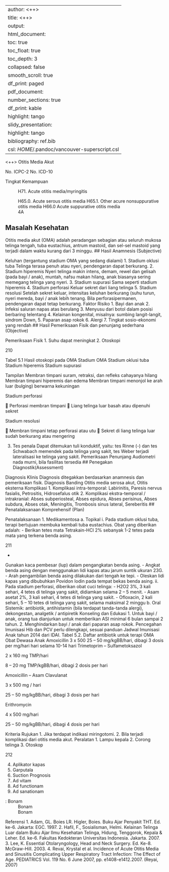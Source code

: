 
---
author: <++>
title: <++>
output:
  html_document:
    toc: true
    toc_float: true
    toc_depth: 3
    collapsed: false
    smooth_scroll: true
    df_print: paged
  pdf_document:
    number_sections: true
    df_print: kable
    highlight: tango
  slidy_presentation:
    highlight: tango
bibliography: ref.bib
csl: $HOME$/.pandoc/vancouver-superscript.csl
---

<++>
Otitis Media Akut

No. ICPC-2
No. ICD-10

Tingkat Kemampuan

: H71. Acute otitis media/myringitis
: H65.0. Acute serous otitis media
H65.1. Other acure nonsuppurative otitis media
H66.0 Acute suppurative otitis media
: 4A

## Masalah Kesehatan

Otitis media akut (OMA) adalah peradangan sebagian atau seluruh mukosa
telinga tengah, tuba eustachius, antrum mastoid, dan sel-sel mastoid yang
terjadi dalam waktu kurang dari 3 minggu.
## Hasil Anamnesis (Subjective)

Keluhan (tergantung stadium OMA yang sedang dialami)
1. Stadium oklusi tuba
Telinga terasa penuh atau nyeri, pendengaran dapat berkurang.
2. Stadium hiperemis
Nyeri telinga makin intens, demam, rewel dan gelisah (pada bayi / anak),
muntah, nafsu makan hilang, anak biasanya sering memegang telinga
yang nyeri.
3. Stadium supurasi
Sama seperti stadium hiperemis
4. Stadium perforasi
Keluar sekret dari liang telinga
5. Stadium resolusi
Setelah sekret keluar, intensitas keluhan berkurang (suhu turun, nyeri
mereda, bayi / anak lebih tenang. Bila perforasipermanen, pendengaran
dapat tetap berkurang.
Faktor Risiko
1. Bayi dan anak
2. Infeksi saluran napas atas berulang
3. Menyusu dari botol dalam posisi berbaring telentang
4. Kelainan kongenital, misalnya: sumbing langit-langit, sindrom Down,
5. Paparan asap rokok
6. Alergi
7. Tingkat sosio-ekonomi yang rendah
## Hasil Pemeriksaan Fisik dan penunjang sederhana (Objective)

Pemeriksaan Fisik
1. Suhu dapat meningkat
2. Otoskopi

210

Tabel 5.1 Hasil otoskopi pada OMA
Stadium OMA
Stadium oklusi tuba
Stadium hiperemis
Stadium supurasi

Tampilan
Membran timpani suram, retraksi, dan refleks
cahayanya hilang
Membran timpani hiperemis dan edema
Membran timpani menonjol ke arah luar
(bulging) berwarna kekuningan

Stadium perforasi

 Perforasi membran timpani
 Liang telinga luar basah atau dipenuhi sekret

Stadium resolusi

 Membran timpani tetap perforasi atau utu
 Sekret di liang telinga luar sudah berkurang
atau mengering

3. Tes penala
Dapat ditemukan tuli konduktif, yaitu: tes Rinne (-) dan tes Schwabach
memendek pada telinga yang sakit, tes Weber terjadi lateralisasi ke telinga
yang sakit.
Pemeriksaan Penunjang
Audiometri nada murni, bila fasilitas tersedia
## Penegakan Diagnostik(Assessment)

Diagnosis Klinis
Diagnosis ditegakkan berdasarkan anamnesis dan pemeriksaan fisik.
Diagnosis Banding
Otitis media serosa akut, Otitis eksterna
Komplikasi
1. Komplikasi intra-temporal: Labirinitis, Paresis nervus fasialis, Petrositis,
Hidrosefalus otik
2. Komplikasi ekstra-temporal / intrakranial: Abses subperiosteal, Abses
epidura, Abses perisinus, Abses subdura, Abses otak, Meningitis,
Trombosis sinus lateral, Sereberitis
## Penatalaksanaan Komprehensif (Plan)

Penatalaksanaan
1. Medikamentosa
a. Topikal
i. Pada stadium oklusi tuba, terapi bertujuan membuka kembali tuba
eustachius. Obat yang diberikan adalah:
- Berikan tetes mata Tetrakain-HCl 2% sebanyak 1-2 tetes pada
mata yang terkena benda asing.

211

-

Gunakan kaca pembesar (lup) dalam pengangkatan benda
asing.
- Angkat benda asing dengan menggunakan lidi kapas atau
jarum suntik ukuran 23G.
- Arah pengambilan benda asing dilakukan dari tengah ke tepi.
- Oleskan lidi kapas yang dibubuhkan Povidon Iodin pada
tempat bekas benda asing.
ii. Pada stadium perforasi, diberikan obat cuci telinga:
- H2O2 3%, 3 kali sehari, 4 tetes di telinga yang sakit, didiamkan
selama 2 – 5 menit.
- Asam asetat 2%, 3 kali sehari, 4 tetes di telinga yang sakit.
- Ofloxacin, 2 kali sehari, 5 – 10 tetes di telinga yang sakit,
selama maksimal 2 minggu
b. Oral Sistemik: antibiotik, antihistamin (bila terdapat tanda-tanda alergi),
dekongestan, analgetik / antipiretik
Konseling dan Edukasi
1. Untuk bayi / anak, orang tua dianjurkan untuk memberikan ASI minimal 6
bulan sampai 2 tahun.
2. Menghindarkan bayi / anak dari paparan asap rokok.
Pencegahan
Imunisasi Hib dan PCV perlu dilengkapi, sesuai panduan Jadwal Imunisasi
Anak tahun 2014 dari IDAI.
Tabel 5.2. Daftar antibiotik untuk terapi OMA
Obat
Dewasa
Anak
Amoxicillin
3 x 500
25 – 50 mg/kgBB/hari, dibagi 3 dosis per
mg/hari
hari
selama 10-14
hari
Trimetoprim –
Sulfametoksazol

2 x 160 mg
TMP/hari

8 – 20 mg TMP/kgBB/hari, dibagi 2 dosis
per hari

Amoxicillin –
Asam Clavulanat

3 x 500 mg /
hari

25 – 50 mg/kgBB/hari, dibagi 3 dosis per
hari

Erithromycin

4 x 500
mg/hari

25 – 50 mg/kgBB/hari, dibagi 4 dosis per
hari

Kriteria Rujukan
1. Jika terdapat indikasi miringotomi.
2. Bila terjadi komplikasi dari otitis media akut.
Peralatan
1. Lampu kepala
2. Corong telinga
3. Otoskop

212

4. Aplikator kapas
5. Garputala
6. Suction
Prognosis
1. Ad vitam
2. Ad functionam
3. Ad sanationam

: Bonam
: Bonam
: Bonam

Referensi
1. Adam, GL. Boies LR. Higler, Boies. Buku Ajar Penyakit THT. Ed. ke-6.
Jakarta: EGC. 1997.
2. Hafil, F., Sosialisman, Helmi. Kelainan Telinga Luar dalam Buku Ajar Ilmu
Kesehatan Telinga, Hidung, Tenggorok, Kepala & Leher. Ed. ke-6.
Fakultas Kedokteran Universitas Indonesia. Jakarta. 2007.
3. Lee, K. Essential Otolaryngology, Head and Neck Surgery. Ed. Ke-8.
McGraw-Hill. 2003.
4. Revai, Krystal et al. Incidence of Acute Otitis Media and Sinusitis
Complicating Upper Respiratory Tract Infection: The Effect of Age.
PEDIATRICS Vol. 119 No. 6 June 2007, pp. e1408-e1412.2007. (Reyai,
2007)
